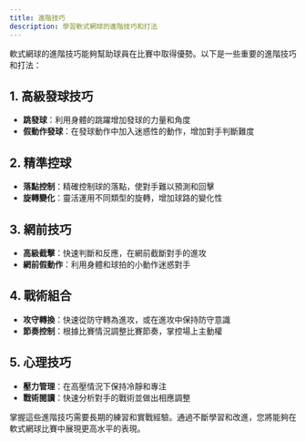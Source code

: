 ```yaml
---
title: 進階技巧
description: 學習軟式網球的進階技巧和打法
---
```


軟式網球的進階技巧能夠幫助球員在比賽中取得優勢。以下是一些重要的進階技巧和打法：

## 1. 高級發球技巧

- **跳發球**：利用身體的跳躍增加發球的力量和角度
- **假動作發球**：在發球動作中加入迷惑性的動作，增加對手判斷難度

## 2. 精準控球

- **落點控制**：精確控制球的落點，使對手難以預測和回擊
- **旋轉變化**：靈活運用不同類型的旋轉，增加球路的變化性

## 3. 網前技巧

- **高級截擊**：快速判斷和反應，在網前截斷對手的進攻
- **網前假動作**：利用身體和球拍的小動作迷惑對手

## 4. 戰術組合

- **攻守轉換**：快速從防守轉為進攻，或在進攻中保持防守意識
- **節奏控制**：根據比賽情況調整比賽節奏，掌控場上主動權

## 5. 心理技巧

- **壓力管理**：在高壓情況下保持冷靜和專注
- **戰術閱讀**：快速分析對手的戰術並做出相應調整

掌握這些進階技巧需要長期的練習和實戰經驗。通過不斷學習和改進，您將能夠在軟式網球比賽中展現更高水平的表現。
